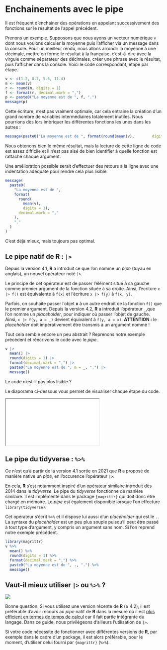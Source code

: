 # Enchainements avec le pipe {#sec-pipe}

Il est fréquent d'enchainer des opérations en appelant successivement des fonctions sur le résultat de l'appel précédent.

Prenons un exemple. Supposons que nous ayons un vecteur numérique `v` dont nous voulons calculer la moyenne puis l'afficher via un message dans la console. Pour un meilleur rendu, nous allons arrondir la moyenne à une décimale, mettre en forme le résultat à la française, c'est-à-dire avec la virgule comme séparateur des décimales, créer une phrase avec le résultat, puis l'afficher dans la console. Voici le code correspondant, étape par étape.

```r
v <- c(1.2, 8.7, 5.6, 11.4)
m <- mean(v)
r <- round(m, digits = 1)
f <- format(r, decimal.mark = ",")
p <- paste0("La moyenne est de ", f, ".")
message(p)
```

Cette écriture, n'est pas vraiment optimale, car cela entraine la création d'un grand nombre de variables intermédiaires totalement inutiles. Nous pourrions dès lors imbriquer les différentes fonctions les unes dans les autres :

```r
message(paste0("La moyenne est de ", format(round(mean(v),        digits = 1), decimal.mark = ","), "."))
```

Nous obtenons bien le même résultat, mais la lecture de cette ligne de code est assez difficile et il n'est pas aisé de bien identifier à quelle fonction est rattaché chaque argument.

Une amélioration possible serait d'effectuer des retours à la ligne avec une indentation adéquate pour rendre cela plus lisible.

```r
message(
  paste0(
    "La moyenne est de ", 
    format(
      round(
        mean(v), 
        digits = 1), 
      decimal.mark = ","
    ),
    "."
  )
)
```

C'est déjà mieux, mais toujours pas optimal.

## Le pipe natif de R : `|>`

Depuis la version 4.1, **R** a introduit ce que l'on nomme un *pipe* (tuyau en anglais), un nouvel opérateur noté `|>`.

Le principe de cet opérateur est de passer l'élément situé à sa gauche comme premier argument de la fonction située à sa droite. Ainsi, l'écriture `x |> f()` est équivalente à `f(x)` et l'écriture `x |> f(y)` à `f(x, y)`.

Parfois, on souhaite passer l'objet **x** à un autre endroit de la fonction `f()` que le premier argument. Depuis la version 4.2, **R** a introduit l'opérateur `_`,que l'on nomme un *placeholder*, pour indiquer où passer l'objet de gauche. Ainsi, `x |> f(y, a = _)` devient équivalent à `f(y, a = x)`. **ATTENTION :** le *placeholder* doit impérativement être transmis à un argument nommé !

Tout cela semble encore un peu abstrait ? Reprenons notre exemple précédent et réécrivons le code avec le *pipe*.

```r
v |> 
  mean() |> 
  round(digits = 1) |> 
  format(decimal.mark = ",") |> 
  paste0("La moyenne est de ", m = _, ".") |> 
  message()
```

Le code n'est-il pas plus lisible ?

::: {.content-visible when-format="html"}
Le diaporama ci-dessous vous permet de visualiser chaque étape du code.

:::{.column-page-right .ratio .ratio-16x9}

<iframe src="flipbook-pipe.html"></iframe>
:::
:::

## Le pipe du tidyverse : `%>%`

Ce n'est qu'à partir de la version 4.1 sortie en 2021 que **R** a proposé de manière native un *pipe*, en l'occurence l'opérateur `|>`.

En cela, **R** s'est notamment inspiré d'un opérateur similaire introduit dès 2014 dans le *tidyverse*. Le pipe du *tidyverse* fonctionne de manière similaire. Il est implémenté dans le package `{magrittr}` qui doit donc être chargé en mémoire. Le *pipe* est également disponible lorsque l'on effecture `library(tidyverse)`.

Cet opérateur s'écrit `%>%` et il dispose lui aussi d'un *placeholder* qui est le `.`. La syntaxe du *placeholder* est un peu plus souple puisqu'il peut être passé à tout type d'argument, y compris un argument sans nom. Si l'on reprend notre exemple précédent.

```r
library(magrittr)
v %>% 
  mean() %>%
  round(digits = 1) %>%
  format(decimal.mark = ",") %>%
  paste0("La moyenne est de ", ., ".") %>%
  message()
```

## Vaut-il mieux utiliser `|>` ou `%>%` ?

![](ressources/native_pipe_vs_magrittr.jpg)

Bonne question. Si vous utilisez une version récente de **R** (≥ 4.2), il est préférable d'avoir recours au *pipe* natif de **R** dans la mesure où il est [plus efficient en termes de temps de calcul](https://michaelbarrowman.co.uk/post/the-new-base-pipe/) car il fait partie intégrante du langage. Dans ce guide, nous privilégeons d'ailleurs l'utilisation de `|>`.

Si votre code nécessite de fonctionner avec différentes versions de **R**, par exemple dans le cadre d'un package, il est alors préférable, pour le moment, d'utiliser celui fourni par `{magrittr}` (`%>%`).
